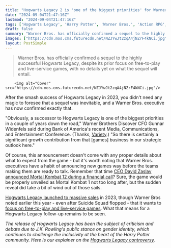```yaml
---
title: "Hogwarts Legacy 2 is 'one of the biggest priorities' for Warner Bros 'a couple of years down the road'"
date: "2024-09-04T21:47:16Z"
lastmod: "2024-09-04T21:47:16Z"
tags: ['Hogwarts Legacy', 'Harry Potter', 'Warner Bros.', 'Action RPG', 'Open World', 'Fantasy', 'Sequel']
draft: false
summary: "Warner Bros. has officially confirmed a sequel to the highly successful Hogwarts Legacy, despite its prior focus on free-to-play and live-service games, with no details yet on what the sequel will entail."
images: ["https://cdn.mos.cms.futurecdn.net/NZJYwJt2zqA4jNZrF4kNCi.jpg"]
layout: PostSimple
---
```

> Warner Bros. has officially confirmed a sequel to the highly successful Hogwarts Legacy, despite its prior focus on free-to-play and live-service games, with no details yet on what the sequel will entail.


        <img alt="Cover" src="https://cdn.mos.cms.futurecdn.net/NZJYwJt2zqA4jNZrF4kNCi.jpg"/>
        
After the smash success of Hogwarts Legacy in 2023, you didn't need any magic to foresee that a sequel was inevitable, and a Warner Bros. executive has now confirmed exactly that.

"Obviously, a successor to Hogwarts Legacy is one of the biggest priorities in a couple of years down the road," Warner Brothers Discover CFO Gunnar Widenfels said during Bank of America's recent Media, Communications, and Entertainment Conference. (Thanks, [Variety](https://variety.com/2024/gaming/news/harry-potter-hogwarts-legacy-sequel-game-warner-bros-1236130719/).) "So there is certainly a significant growth contribution from that [games] business in our strategic outlook here."

Of course, this announcement doesn't come with any proper details about what to expect from the game - but it's worth noting that Warner Bros. executives have a habit of announcing new games way before the teams making them are ready to talk. Remember that time [CEO David Zaslav announced Mortal Kombat 12 during a financial call](https://www.gamesradar.com/mortal-kombat-12-just-had-the-most-low-key-announcement-ive-ever-seen/)? Sure, the game would be properly unveiled as Mortal Kombat 1 not too long after, but the sudden reveal did take a bit of wind out of those sails.

[Hogwarts Legacy launched to massive sales](https://www.gamesradar.com/hogwarts-legacy-was-the-biggest-non-cod-or-fifa-launch-since-red-dead-redemption-2/) in 2023, though Warner Bros noted earlier this year - even after Suicide Squad flopped - that it wants to [focus on free-to-play and live-service games](https://www.gamesradar.com/hogwarts-legacy-was-the-best-selling-game-of-2023-but-warner-bros-says-it-wants-to-focus-on-free-to-play-and-live-service-games-even-after-suicide-squad-setbacks/). What that means for a Hogwarts Legacy follow-up remains to be seen.

*The release of Hogwarts Legacy has been the subject of criticism and debate due to J.K. Rowling's public stance on gender identity, which continues to challenge the inclusivity at the heart of the Harry Potter community. Here is our explainer on the *[<em>Hogwarts Legacy controversy</em>](https://www.gamesradar.com/hogwarts-legacy-controversy-explained/)*.* 
        